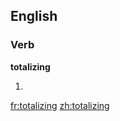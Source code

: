 ==English==

===Verb===
'''totalizing'''

# {{present participle of|[[totalize]]}}

[[fr:totalizing]]
[[zh:totalizing]]